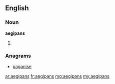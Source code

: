 ==English==

===Noun===
'''aegipans'''

# {{plural of|aegipan}}

===Anagrams===
* [[paganise#English|paganise]]

[[ar:aegipans]]
[[fr:aegipans]]
[[mg:aegipans]]
[[my:aegipans]]